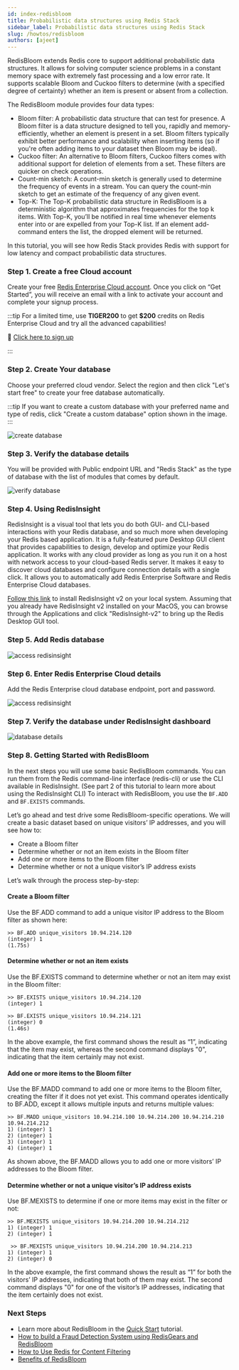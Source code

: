 ```yaml
---
id: index-redisbloom
title: Probabilistic data structures using Redis Stack
sidebar_label: Probabilistic data structures using Redis Stack
slug: /howtos/redisbloom
authors: [ajeet]
---
```



<Authors frontMatter={frontMatter} />

RedisBloom extends Redis core to support additional probabilistic data structures. It allows for solving computer science problems in a constant memory space with extremely fast processing and a low error rate. It supports scalable Bloom and Cuckoo filters to determine (with a specified degree of certainty) whether an item is present or absent from a collection.

The RedisBloom module provides four data types:

- Bloom filter: A probabilistic data structure that can test for presence. A Bloom filter is a data structure designed to tell you, rapidly and memory-efficiently, whether an element is present in a set. Bloom filters typically exhibit better performance and scalability when inserting items (so if you're often adding items to your dataset then Bloom may be ideal).
- Cuckoo filter: An alternative to Bloom filters, Cuckoo filters comes with additional support for deletion of elements from a set. These filters are quicker on check operations.
- Count-min sketch: A count-min sketch is generally used to determine the frequency of events in a stream. You can query the count-min sketch to get an estimate of the frequency of any given event.
- Top-K: The Top-K probabilistic data structure in RedisBloom is a deterministic algorithm that approximates frequencies for the top k items. With Top-K, you’ll be notified in real time whenever elements enter into or are expelled from your Top-K list. If an element add-command enters the list, the dropped element will be returned.

In this tutorial, you will see how Redis Stack provides Redis with support for low latency and compact probabilistic data structures.

### Step 1. Create a free Cloud account

Create your free <a href="https://redis.com/try-free/" target="_blank" rel="noopener">Redis Enterprise Cloud account</a>. Once you click on “Get Started”, you will receive an email with a link to activate your account and complete your signup process.

:::tip
For a limited time, use **TIGER200** to get **$200** credits on Redis Enterprise Cloud and try all the advanced capabilities!

:tada: [Click here to sign up](https://redis.com/try-free)

:::

### Step 2. Create Your database

Choose your preferred cloud vendor. Select the region and then click "Let's start free" to create your free database automatically.

:::tip
If you want to create a custom database with your preferred name and type of redis,
click "Create a custom database" option shown in the image.
:::

![create database ](images/select_cloud_vendor.png)

### Step 3. Verify the database details

You will be provided with Public endpoint URL and "Redis Stack" as the type of database with the list of modules that comes by default.

![verify database](images/details_database.png)

### Step 4. Using RedisInsight

RedisInsight is a visual tool that lets you do both GUI- and CLI-based interactions with your Redis database, and so much more when developing your Redis based application. It is a fully-featured pure Desktop GUI client that provides capabilities to design, develop and optimize your Redis application. It works with any cloud provider as long as you run it on a host with network access to your cloud-based Redis server. It makes it easy to discover cloud databases and configure connection details with a single click. It allows you to automatically add Redis Enterprise Software and Redis Enterprise Cloud databases.

[Follow this link](/explore/redisinsightv2/getting-started) to install RedisInsight v2 on your local system.
Assuming that you already have RedisInsight v2 installed on your MacOS, you can browse through the Applications and click "RedisInsight-v2" to bring up the Redis Desktop GUI tool.

### Step 5. Add Redis database

![access redisinsight](images/add_database.png)

### Step 6. Enter Redis Enterprise Cloud details

Add the Redis Enterprise cloud database endpoint, port and password.

![access redisinsight](images/database_creds.png)

### Step 7. Verify the database under RedisInsight dashboard

![database details](images/database_details.png)

### Step 8. Getting Started with RedisBloom

In the next steps you will use some basic RedisBloom commands. You can run them from the Redis command-line interface (redis-cli) or use the CLI available in RedisInsight. (See part 2 of this tutorial to learn more about using the RedisInsight CLI) To interact with RedisBloom, you use the `BF.ADD` and `BF.EXISTS` commands.

Let’s go ahead and test drive some RedisBloom-specific operations. We will create a basic dataset based on unique visitors’ IP addresses, and you will see how to:

- Create a Bloom filter
- Determine whether or not an item exists in the Bloom filter
- Add one or more items to the Bloom filter
- Determine whether or not a unique visitor’s IP address exists

Let’s walk through the process step-by-step:

#### Create a Bloom filter

Use the BF.ADD command to add a unique visitor IP address to the Bloom filter as shown here:

```
>> BF.ADD unique_visitors 10.94.214.120
(integer) 1
(1.75s)
```

#### Determine whether or not an item exists

Use the BF.EXISTS command to determine whether or not an item may exist in the Bloom filter:

```
>> BF.EXISTS unique_visitors 10.94.214.120
(integer) 1
```

```
>> BF.EXISTS unique_visitors 10.94.214.121
(integer) 0
(1.46s)
```

In the above example, the first command shows the result as “1”, indicating that the item may exist, whereas the second command displays "0", indicating that the item certainly may not exist.

#### Add one or more items to the Bloom filter

Use the BF.MADD command to add one or more items to the Bloom filter, creating the filter if it does not yet exist. This command operates identically to BF.ADD, except it allows multiple inputs and returns multiple values:

```
>> BF.MADD unique_visitors 10.94.214.100 10.94.214.200 10.94.214.210 10.94.214.212
1) (integer) 1
2) (integer) 1
3) (integer) 1
4) (integer) 1
```

As shown above, the BF.MADD allows you to add one or more visitors’ IP addresses to the Bloom filter.

#### Determine whether or not a unique visitor’s IP address exists

Use BF.MEXISTS to determine if one or more items may exist in the filter or not:

```
>> BF.MEXISTS unique_visitors 10.94.214.200 10.94.214.212
1) (integer) 1
2) (integer) 1
```

```
 >> BF.MEXISTS unique_visitors 10.94.214.200 10.94.214.213
1) (integer) 1
2) (integer) 0
```

In the above example, the first command shows the result as “1” for both the visitors’ IP addresses, indicating that both of them may exist. The second command displays "0" for one of the visitor’s IP addresses, indicating that the item certainly does not exist.

### Next Steps

- Learn more about RedisBloom in the [Quick Start](https://oss.redis.com/redisbloom/Quick_Start/) tutorial.
- [How to build a Fraud Detection System using RedisGears and RedisBloom](https://developer.redis.com/howtos/frauddetection/)
- [How to Use Redis for Content Filtering](https://redis.com/blog/use-redis-content-filtering/)
- [Benefits of RedisBloom](https://redis.com/modules/redis-bloom/)

